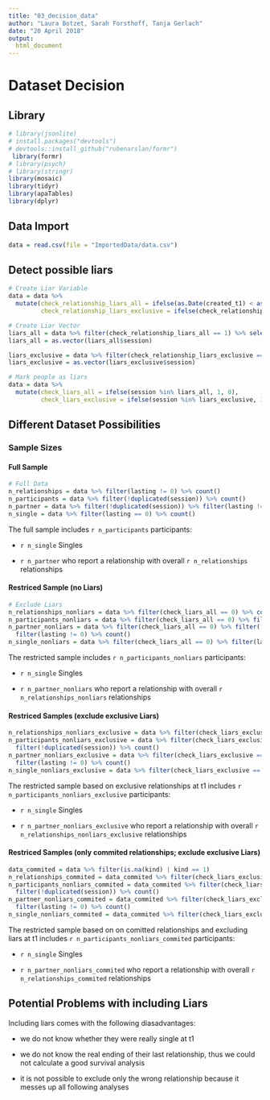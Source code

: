 ```yaml
---
title: "03_decision_data"
author: "Laura Botzet, Sarah Forsthoff, Tanja Gerlach"
date: "20 April 2018"
output:
  html_document
---
```


# Dataset Decision {.tabset}

## Library
```r
# library(jsonlite)
# install.packages("devtools")
# devtools::install_github("rubenarslan/formr")
 library(formr)
# library(psych)
# library(stringr)
library(mosaic)
library(tidyr)
library(apaTables)
library(dplyr)
```

## Data Import
```r
data = read.csv(file = "ImportedData/data.csv")
```

## Detect possible liars
```r
# Create Liar Variable
data = data %>%
  mutate(check_relationship_liars_all = ifelse(as.Date(created_t1) < as.Date(start), 0, 1),
         check_relationship_liars_exclusive = ifelse(check_relationship_liars_all == 1 & kind == 1, 1, 0))

# Create Liar Vector
liars_all = data %>% filter(check_relationship_liars_all == 1) %>% select(session)
liars_all = as.vector(liars_all$session)

liars_exclusive = data %>% filter(check_relationship_liars_exclusive == 1) %>% select(session)
liars_exclusive = as.vector(liars_exclusive$session)

# Mark people as liars
data = data %>%
  mutate(check_liars_all = ifelse(session %in% liars_all, 1, 0),
         check_liars_exclusive = ifelse(session %in% liars_exclusive, 1, 0))
``` 

## Different Dataset Possibilities {.active .tabset}
### Sample Sizes {.active .tabset}
#### Full Sample
```r
# Full Data
n_relationships = data %>% filter(lasting != 0) %>% count()
n_participants = data %>% filter(!duplicated(session)) %>% count()
n_partner = data %>% filter(!duplicated(session)) %>% filter(lasting != 0) %>% count()
n_single = data %>% filter(lasting == 0) %>% count()

```

The full sample includes `r n_participants` participants:

* `r n_single` Singles

* `r n_partner` who report a relationship with overall `r n_relationships` relationships

#### Restriced Sample (no Liars)

```r
# Exclude Liars
n_relationships_nonliars = data %>% filter(check_liars_all == 0) %>% count()
n_participants_nonliars = data %>% filter(check_liars_all == 0) %>% filter(!duplicated(session)) %>% count()
n_partner_nonliars = data %>% filter(check_liars_all == 0) %>% filter(!duplicated(session)) %>%
  filter(lasting != 0) %>% count()
n_single_nonliars = data %>% filter(check_liars_all == 0) %>% filter(lasting == 0) %>% count()
```

The restricted sample includes `r n_participants_nonliars` participants:

* `r n_single` Singles

* `r n_partner_nonliars` who report a relationship with overall `r n_relationships_nonliars` relationships

#### Restriced Samples (exclude exclusive Liars)
```r
n_relationships_nonliars_exclusive = data %>% filter(check_liars_exclusive == 0) %>% count()
n_participants_nonliars_exclusive = data %>% filter(check_liars_exclusive == 0) %>%
  filter(!duplicated(session)) %>% count()
n_partner_nonliars_exclusive = data %>% filter(check_liars_exclusive == 0) %>% filter(!duplicated(session)) %>%
  filter(lasting != 0) %>% count()
n_single_nonliars_exclusive = data %>% filter(check_liars_exclusive == 0) %>% filter(lasting == 0) %>% count()

```

The restricted sample based on exclusive relationships at t1 includes `r n_participants_nonliars_exclusive` participants:

* `r n_single` Singles

* `r n_partner_nonliars_exclusive` who report a relationship with overall `r n_relationships_nonliars_exclusive` relationships

#### Restriced Samples (only commited relationships; exclude exclusive Liars) {.active}
```r
data_commited = data %>% filter(is.na(kind) | kind == 1)
n_relationships_commited = data_commited %>% filter(check_liars_exclusive == 0) %>% count()
n_participants_nonliars_commited = data_commited %>% filter(check_liars_exclusive == 0) %>%
  filter(!duplicated(session)) %>% count()
n_partner_nonliars_commited = data_commited %>% filter(check_liars_exclusive == 0) %>% filter(!duplicated(session)) %>%
  filter(lasting != 0) %>% count()
n_single_nonliars_commited = data_commited %>% filter(check_liars_exclusive == 0) %>% filter(lasting == 0) %>% count()

```

The restricted sample based on on comitted relationships and excluding liars at t1 includes `r n_participants_nonliars_commited` participants:

* `r n_single` Singles

* `r n_partner_nonliars_commited` who report a relationship with overall `r n_relationships_commited` relationships

## Potential Problems with including Liars

Including liars comes with the following diasadvantages:

* we do not know whether they were really single at t1

* we do not know the real ending of their last relationship, thus we could not calculate a good survival analysis

* it is not possible to exclude only the wrong relationship because it messes up all following analyses
